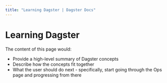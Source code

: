 ```yaml
---
title: "Learning Dagster | Dagster Docs"
---
```


# Learning Dagster

The content of this page would:

- Provide a high-level summary of Dagster concepts
- Describe how the concepts fit together
- What the user should do next - specifically, start going through the Ops page and progressing from there
